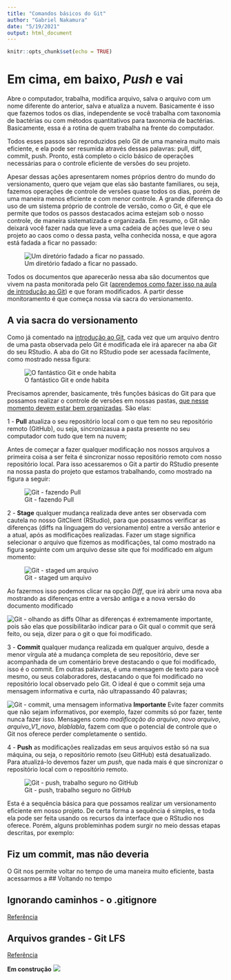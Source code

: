 ```yaml
---
title: "Comandos básicos do Git"
author: "Gabriel Nakamura"
date: "5/19/2021"
output: html_document
---
```


```r
knitr::opts_chunk$set(echo = TRUE)
```

# Em cima, em baixo, *Push* e vai

Abre o computador, trabalha, modifica arquivo, salva o arquivo com um nome diferente do anterior, salva e atualiza a nuvem. Basicamente é isso que fazemos todos os dias, independente se você trabalha com taxonomia de bactérias ou com métodos quantitativos para taxonomia de bactérias. Basicamente, essa é a rotina de quem trabalha na frente do computador. 

Todos esses passos são reproduzidos pelo Git de uma maneira muito mais eficiente, e ela pode ser resumida através dessas palavras: pull, diff, commit, push. Pronto, está completo o ciclo básico de operações necessárias para o controle eficiente de versões do seu projeto.

Apesar dessas ações apresentarem nomes próprios dentro do mundo do versionamento, quero que vejam que elas são bastante familiares, ou seja, fazemos operações de controle de versões quase todos os dias, porém de uma maneira menos eficiente e com menor controle. A grande diferença do uso de um sistema próprio de controle de versão, como o Git, é que ele permite que todos os passos destacados acima estejam sob o nosso controle, de maneira sistematizada e organizada. Em resumo, o Git não deixará você fazer nada que leve a uma cadeia de ações que leve o seu projeto ao caos como o dessa pasta, velha conhecida nossa, e que agora está fadada a ficar no passado: 

![Um diretório fadado a ficar no passado.](/Users/gabrielnakamura/OneDrive/Aulas/Disciplina_ppgEco/Curso_UFRGS_organizacao_de_dados/repo_trash.png)


Todos os documentos que aparecerão nessa aba são documentos que vivem na pasta monitorada pelo Git ([aprendemos como fazer isso na aula de introdução ao Git](https://gabrielnakamura.github.io/Curso_UFRGS_organizacao_de_dados/Intro_Git.html)) e que foram modificados. A partir desse monitoramento é que começa nossa via sacra do versionamento.

## A via sacra do versionamento

Como já comentado na [introdução ao Git](https://gabrielnakamura.github.io/Curso_UFRGS_organizacao_de_dados/Intro_Git.html), cada vez que um arquivo dentro de uma pasta observada pelo Git é modificada ele irá aparecer na aba *Git* do seu RStudio. A aba do Git no RStudio pode ser acessada facilmente, como mostrado nessa figura:

![O fantástico Git e onde habita](/Users/gabrielnakamura/OneDrive/Aulas/Disciplina_ppgEco/Curso_UFRGS_organizacao_de_dados/Git_RStudio.png)

Precisamos aprender, basicamente, três funções básicas do Git para que possamos realizar o controle de versões em nossas pastas, [que nesse momento devem estar bem organizadas](https://gabrielnakamura.github.io/Curso_UFRGS_organizacao_de_dados/Organizacao_dir_local.html). São elas:

1 - **Pull** atualiza o seu repositório local com o que tem no seu repositório remoto (GitHub), ou seja, sincronizasua a pasta presente no seu computador com tudo que tem na nuvem;

Antes de começar a fazer qualquer modificação nos nossos arquivos a primeira coisa a ser feita é sincronizar nosso repositório remoto com nosso repositório local. Para isso acessaremos o Git a partir do RStudio presente na nossa pasta do projeto que estamos trabalhando, como mostrado na figura a seguir:

![Git - fazendo Pull](/Users/gabrielnakamura/OneDrive/Aulas/Disciplina_ppgEco/Curso_UFRGS_organizacao_de_dados/Aba_Git_Pull.png)

2 - **Stage** qualquer mudança realizada deve antes ser observada com cautela no nosso GitClient (RStudio), para que possasmos verificar as diferenças (diffs na linguagem do versionamento) entre a versão anterior e a atual, após as modificações realizadas. Fazer um stage significa selecionar o arquivo que fizemos as modificações, tal como mostrado na figura seguinte com um arquivo desse site que foi modificado em algum momento:

![Git - staged um arquivo](/Users/gabrielnakamura/OneDrive/Aulas/Disciplina_ppgEco/Curso_UFRGS_organizacao_de_dados/Git_stage.png)

Ao fazermos isso podemos clicar na opção *Diff*, que irá abrir uma nova aba mostrando as diferenças entre a versão antiga e a nova versão do documento modificado

![Git - olhando as diffs](/Users/gabrielnakamura/OneDrive/Aulas/Disciplina_ppgEco/Curso_UFRGS_organizacao_de_dados/Git_diff.png)
Olhar as diferenças é extremamente importante, pois são elas que possibilitarão indicar para o Git qual o commit que será feito, ou seja, dizer para o git o que foi modificado.

3 - **Commit** qualquer mudança realizada em qualquer arquivo, desde a menor vírgula até a mudança completa de seu repositório, deve ser acompanhada de um comentário breve destacando o que foi modificado, isso é o commit. Em outras palavras, é uma mensagem de texto para você mesmo, ou seus colaboradores, destacando o que foi modificado no repositório local observado pelo Git. O ideal é que o commit seja uma mensagem informativa e curta, não ultrapassando 40 palavras;

![Git - commit, uma mensagem informativa](/Users/gabrielnakamura/OneDrive/Aulas/Disciplina_ppgEco/Curso_UFRGS_organizacao_de_dados/Git_commit.png)
**Importante** Evite fazer commits que não sejam informativos, por exemplo, fazer commits só por fazer, tente nunca fazer isso. Mensagens como *modificação do arquivo*, *novo arquivo*, *arquivo_V1_novo*, *blablabla*, fazem com que o potencial de controle que o Git nos oferece perder completamente o sentido.

4 - **Push** as modificações realizadas em seus arquivos estão só na sua máquina, ou seja, o repositório remoto (seu GitHub) está desatualizado. Para atualizá-lo devemos fazer um *push*, que nada mais é que sincronizar o repositório local com o repositório remoto.

![Git - push, trabalho seguro no GitHub](/Users/gabrielnakamura/OneDrive/Aulas/Disciplina_ppgEco/Curso_UFRGS_organizacao_de_dados/Git_pull.png)

Esta é a sequência básica para que possamos realizar um versionamento eficiente em nosso projeto. De certa forma a sequência é simples, e toda ela pode ser feita usando os recursos da interface que o RStudio nos oferece. Porém, alguns probleminhas podem surgir no meio dessas etapas descritas, por exemplo: 

## Fiz um commit, mas não deveria

O Git nos permite voltar no tempo de uma maneira muito eficiente, basta acessarmos a 
## Voltando no tempo


## Ignorando caminhos - o .gitignore

[Referência](http://git-scm.com/docs/gitignore)

## Arquivos grandes - Git LFS

[Referência](https://qifengzhou.github.io/2018/04/29/Upload%20files%20bigger%20than%2025%20MB%20to%20Github/)



**Em construção**
![](/Users/gabrielnakamura/OneDrive/Aulas/Disciplina_ppgEco/Curso_UFRGS_organizacao_de_dados/Figs_presentation/Em_construcao.gif)

